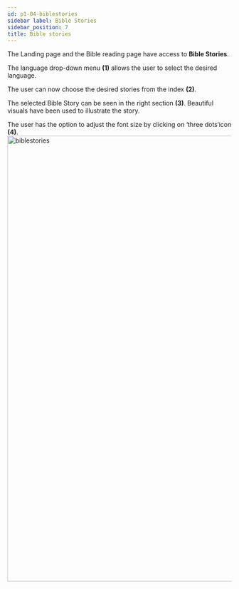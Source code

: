 ```yaml
---
id: p1-04-biblestories
sidebar label: Bible Stories
sidebar_position: 7
title: Bible stories
---
```

The Landing page and the Bible reading page have access to **Bible Stories**. 

The language drop-down menu **(1)** allows the user to select the desired language. 

The user can now choose the desired stories from the index **(2)**. 

The selected Bible Story can be seen in the right section **(3)**. Beautiful visuals have been used to illustrate the story. 

The user has the option to adjust the font size by clicking on ‘three dots‘icon **(4)**. 
<img src="/img/assets/biblestories.png"  width="1000px" alt="biblestories"/>